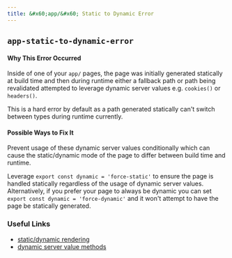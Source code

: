```yaml
---
title: &#x60;app/&#x60; Static to Dynamic Error
---
```


## `app-static-to-dynamic-error`

#### Why This Error Occurred

Inside of one of your `app/` pages, the page was initially generated statically at build time and then during runtime either a fallback path or path being revalidated attempted to leverage dynamic server values e.g. `cookies()` or `headers()`.

This is a hard error by default as a path generated statically can't switch between types during runtime currently.

#### Possible Ways to Fix It

Prevent usage of these dynamic server values conditionally which can cause the static/dynamic mode of the page to differ between build time and runtime.

Leverage `export const dynamic = 'force-static'` to ensure the page is handled statically regardless of the usage of dynamic server values. Alternatively, if you prefer your page to always be dynamic you can set `export const dynamic = 'force-dynamic'` and it won't attempt to have the page be statically generated.

### Useful Links

- [static/dynamic rendering](/docs/rendering/static-and-dynamic-rendering)
- [dynamic server value methods](/docs/data-fetching/fetching#server-component-functions)

